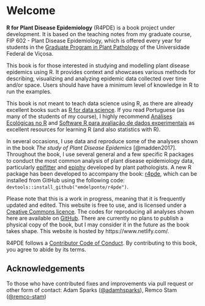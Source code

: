 # Welcome {.unnumbered}

**R for Plant Disease Epidemiology** (R4PDE) is a book project under development. It is based on the teaching notes from my graduate course, FIP 602 - Plant Disease Epidemiology, which is offered every year for students in the [Graduate Program in Plant Pathology](http://www.dfp.ufv.br/grad/) of the Universidade Federal de Viçosa.

This book is for those interested in studying and modelling plant disease epidemics using R. It provides context and showcases various methods for describing, visualizing and analyzing epidemic data collected over time and/or space. Users should have have a minimum level of knowledge in R to run the examples.

This book is not meant to teach data science using R, as there are already excellent books such as [R for data science](https://r4ds.had.co.nz/). If you read Portuguese (as many of the students of my course), I highly recommend [Análises Ecológicas no R](https://analises-ecologicas.netlify.app/) and [Software R para avaliação de dados experimentais](https://tiagoolivoto.github.io/e-bookr/index.html) as excellent resources for learning R (and also statistics with R).

In several occasions, I use data and reproduce some of the analyses shown in the book *The study of Plant Disease Epidemics* [@madden2017]. Throughout the book, I use several general and a few specific R packages to conduct the most common analysis of plant disease epidemiology data, particularly [epifitter](https://alvesks.github.io/epifitter/) and [epiphy](https://chgigot.github.io/epiphy/) developed by plant pathologists. A new R package has been developed to accompany the book: [r4pde](https://emdelponte.github.io/r4pde), which can be installed from GitHub using the following code: `devtools::install_github("emdelponte/r4pde")`.

Please note that this is a work in progress, meaning that it is frequently updated and edited. This website is free to use, and is licensed under a [Creative Commons licence](https://creativecommons.org/licenses/by-nc/4.0/). The codes for reproducing all analyses shown here are available on [GitHub](https://github.com/emdelponte/epidemiology-R). There are currently no plans to publish a physical copy of the book, but I may consider it in the future as the book takes shape. This website is hosted by https://www.netlify.com/.

R4PDE follows a [Contributor Code of Conduct](https://contributor-covenant.org/version/2/0/CODE_OF_CONDUCT.html). By contributing to this book, you agree to abide by its terms.

## Acknowledgements

To those who have contributed fixes and improvements via pull request or other form of contact: Adam Sparks ([\@adamhsparks](https://github.com/adamhsparks)), Remco Stam ([\@remco-stam](https://github.com/remco-stam))



